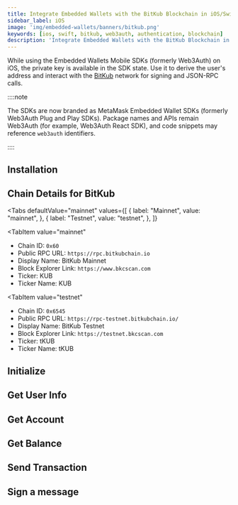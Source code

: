 ```yaml
---
title: Integrate Embedded Wallets with the BitKub Blockchain in iOS/Swift Applications
sidebar_label: iOS
image: 'img/embedded-wallets/banners/bitkub.png'
keywords: [ios, swift, bitkub, web3auth, authentication, blockchain]
description: 'Integrate Embedded Wallets with the BitKub Blockchain in iOS/Swift Applications | Embedded Wallets'
---
```



<SEO
  title="Integrate Embedded Wallets with the BitKub Blockchain in iOS/Swift Applications"
  description="Integrate Embedded Wallets with the BitKub Blockchain in iOS/Swift Applications | Embedded Wallets"
  image="https://docs.metamask.io/img/embedded-wallets/banners/bitkub.png"
  slug="/embedded-wallets/connect-blockchain/evm/bitkub/ios"
/>

While using the Embedded Wallets Mobile SDKs (formerly Web3Auth) on iOS, the private key is available in the SDK state. Use it to derive the user's address and interact with the [BitKub](https://developers.bitkubchain.com/) network for signing and JSON-RPC calls.

::::note

The SDKs are now branded as MetaMask Embedded Wallet SDKs (formerly Web3Auth Plug and Play SDKs). Package names and APIs remain Web3Auth (for example, Web3Auth React SDK), and code snippets may reference `web3auth` identifiers.

::::

## Installation

<InstallationSnippet />

## Chain Details for BitKub

<Tabs
 defaultValue="mainnet"
  values={[
    { label: "Mainnet", value: "mainnet", },
    { label: "Testnet", value: "testnet", },
  ]}
>
<TabItem
  value="mainnet"
>

- Chain ID: `0x60`
- Public RPC URL: `https://rpc.bitkubchain.io`
- Display Name: BitKub Mainnet
- Block Explorer Link: `https://www.bkcscan.com`
- Ticker: KUB
- Ticker Name: KUB

</TabItem>

<TabItem
  value="testnet"
>

- Chain ID: `0x6545`
- Public RPC URL: `https://rpc-testnet.bitkubchain.io/`
- Display Name: BitKub Testnet
- Block Explorer Link: `https://testnet.bkcscan.com`
- Ticker: tKUB
- Ticker Name: tKUB

</TabItem>
</Tabs>

## Initialize

<InitialisationSnippet />

## Get User Info

<UserInfoSnippet />

## Get Account

<GetAccountSnippet />

## Get Balance

<GetBalanceSnippet />

## Send Transaction

<SendTransactionSnippet />

## Sign a message

<SignMessageSnippet />
